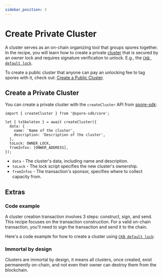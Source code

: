 ```yaml
---
sidebar_position: 3
---
```



# Create Private Cluster


A cluster serves as an on-chain organizing tool that groups spores together. In the recipe, you will learn how to create a private [cluster](/basics/spore-101#what-is-a-cluster) that is secured by an owner lock and requires signature verification to unlock. E.g., the [`CKB default lock`](https://github.com/nervosnetwork/ckb-system-scripts/blob/master/c/secp256k1_blake160_sighash_all.c).

To create a public cluster that anyone can pay an unlocking fee to tag spores with it, check out: [Create a Public Cluster](/recipes/create-private-cluster).

## Create a Private Cluster

You can create a private cluster with the `createCluster` API from [spore-sdk](/resources/spore-sdk):

```tsx
import { createCluster } from '@spore-sdk/core';

let { txSkeleton } = await createCluster({
  data: {
    name: 'Name of the cluster',
    description: 'Description of the cluster',
  },
  toLock: OWNER_LOCK,
  fromInfos: [ONWER_ADDRESS],
});
```

- `data` - The cluster's data, including name and description.
- `toLock` - The lock script specifies the new cluster's ownership.
- `fromInfos` - The transaction's sponsor, specifies where to collect capacity from.

## Extras

### Code example

A cluster creation transaction involves 3 steps: construct, sign, and send. This recipe focuses on the transaction construction. For a valid on-chain transaction, you'll need to sign the transaction and send it to the chain.

Here's a code example for how to create a cluster using [`CKB default lock`](https://github.com/nervosnetwork/ckb-system-scripts/blob/master/c/secp256k1_blake160_sighash_all.c):

<EmbedCard
  title="createCluster.ts"
  href="https://github.com/sporeprotocol/spore-sdk/blob/beta/examples/secp256k1/apis/createCluster.ts"
  description="Create a Cluster on-chain with CKB default lock"
  className="margin-top--sm"
/>

### Immortal by design

Clusters are immortal by design, it means all clusters, once created, exist permanently on-chain, and not even their owner can destroy them from the blockchain.
